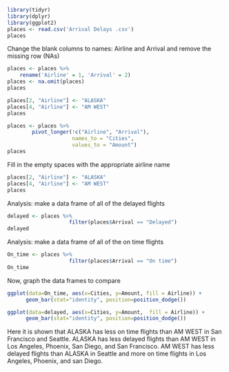 ```r
library(tidyr)
library(dplyr)
library(ggplot2)
places <- read.csv('Arrival Delays .csv')
places
```

Change the blank columns to names: Airline and Arrival and remove the missing row (NAs)
```r
places <- places %>% 
    rename('Airline' = 1, 'Arrival' = 2)
places <- na.omit(places)
places
```
```r
places[2, "Airline"] <- "ALASKA"
places[4, "Airline"] <- "AM WEST"
places
```


```r
places <- places %>%
        pivot_longer(!c("Airline", "Arrival"),
                     names_to = "Cities",               
                     values_to = "Amount")      
places
```

Fill in the empty spaces with the appropriate airline name 
```r
places[2, "Airline"] <- "ALASKA"
places[4, "Airline"] <- "AM WEST"
places
```
Analysis: make a data frame of all of the delayed flights  

```r
delayed <- places %>%
                    filter(places$Arrival == "Delayed")
delayed
```
Analysis: make a data frame of all of the on time flights 

```r
On_time <- places %>%
                    filter(places$Arrival == "On time")
On_time
```
Now, graph the data frames to compare

```r
ggplot(data=On_time, aes(x=Cities, y=Amount, fill = Airline)) +
      geom_bar(stat="identity", position=position_dodge())

ggplot(data=delayed, aes(x=Cities, y=Amount,  fill = Airline)) +
      geom_bar(stat="identity", position=position_dodge())
```
Here it is shown that ALASKA has less on time flights than AM WEST in San Francisco and Seattle. ALASKA has less delayed flights than AM WEST in Los Angeles, Phoenix, San Diego, and San Francisco. AM WEST has less delayed flights than ALASKA in Seattle and more on time flights in Los Angeles, Phoenix, and san Diego.


